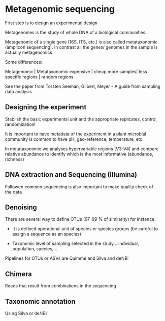 # Metagenomic sequencing {#sec-metagenomic-sequencing}

[First step is to design an experimental design]{.aside}

Metagenomes is the study of whole DNA of a biological communities. 

Metagenomic of a single gene (16S, ITS, etc.) is also called metataxonomic (amplicon sequencing). In contrast all the genes/ genomes in the sample is actually metagenomics.

Some differences:

Metagenomic | Metataxonomic
expensive   | cheap
more samples| less 
specific regions | random regions

[See the paper from Torsten Seeman, Gilbert, Meyer - A guide from sampling data analysis]{.aside}

## Designing the experiment

Stablish the basic experimental unit and the appropriate replicates, control, randomization!

It is important to have metadata of the experiment in a plant microbial community is common to have pH, geo-reference, temperature, etc.

In metataxonomic we analyses hypervariable regions (V3-V4) and compare relative abundance to identify which is the most informative (abundance, richness)

## DNA extraction and Sequencing (Illumina) 

[]{}

Followed common sequencing is also important to make quality check of the data


## Denoising

There are several way to define OTUs (97-99 % of similarity) for instance: 

- It is defined operational unit of species or species groups (be careful to assign a sequence as an species)

- Taxonomic level of sampling selected in the study... individual, population, species,...


Pipelines for OTUs or ASVs are Quimme and Silva and deNBI

## Chimera

Reads that result from combinations in the sequencing 

## Taxonomic annotation

Using Silva or deNBI





